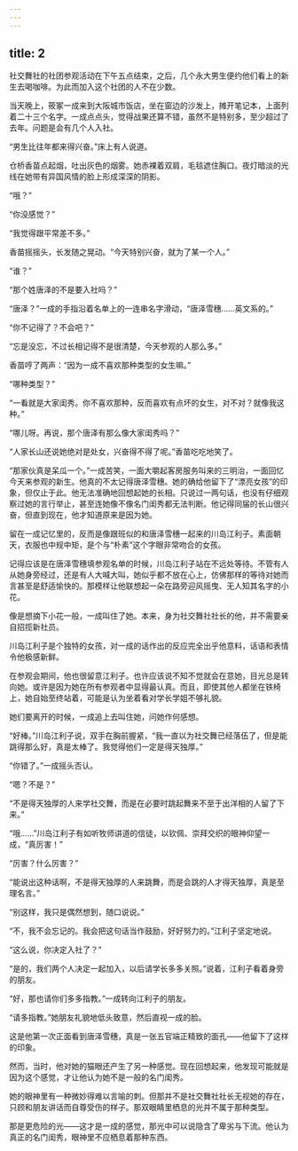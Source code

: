```yaml
---
---
---
```

title: 2
---



社交舞社的社团参观活动在下午五点结束，之后，几个永大男生便约他们看上的新生去喝咖啡。为此而加入这个社团的人不在少数。

当天晚上，筱冢一成来到大阪城市饭店，坐在窗边的沙发上，摊开笔记本，上面列着二十三个名字。一成点点头，觉得战果还算不错，虽然不是特别多，至少超过了去年。问题是会有几个人入社。

“男生比往年都来得兴奋。”床上有人说道。

仓桥香苗点起烟，吐出灰色的烟雾。她赤裸着双肩，毛毯遮住胸口。夜灯暗淡的光线在她带有异国风情的脸上形成深深的阴影。

“哦？”

“你没感觉？”

“我觉得跟平常差不多。”

香苗摇摇头，长发随之晃动。“今天特别兴奋，就为了某一个人。”

“谁？”

“那个姓唐泽的不是要入社吗？”

“唐泽？”一成的手指沿着名单上的一连串名字滑动，“唐泽雪穗……英文系的。”

“你不记得了？不会吧？”

“忘是没忘，不过长相记得不是很清楚，今天参观的人那么多。”

香苗哼了两声：“因为一成不喜欢那种类型的女生嘛。”

“哪种类型？”

“一看就是大家闺秀。你不喜欢那种，反而喜欢有点坏的女生，对不对？就像我这种。”

“哪儿呀。再说，那个唐泽有那么像大家闺秀吗？”

“人家长山还说她绝对是处女，兴奋得不得了呢。”香苗吃吃地笑了。

“那家伙真是呆瓜一个。”一成苦笑，一面大嚼起客房服务叫来的三明治，一面回忆今天来参观的新生。他真的不太记得唐泽雪穗。她的确给他留下了“漂亮女孩”的印象，但仅止于此。他无法准确地回想起她的长相。只说过一两句话，也没有仔细观察过她的言行举止，甚至连她像不像名门闺秀都无法判断。他记得同届的长山很兴奋，但直到现在，他才知道原来是因为她。

留在一成记忆里的，反而是像跟班似的和唐泽雪穗一起来的川岛江利子。素面朝天，衣服也中规中矩，是个与“朴素”这个字眼非常吻合的女孩。

记得应该是在唐泽雪穗填参观名单的时候，川岛江利子站在不远处等待。不管有人从她身旁经过，还是有人大喊大叫，她似乎都不放在心上，仿佛那样的等待对她而言甚至是舒适愉快的。那模样让他联想起一朵在路旁迎风摇曳、无人知其名字的小花。

像是想摘下小花一般，一成叫住了她。本来，身为社交舞社社长的他，并不需要亲自招揽新社员。

川岛江利子是个独特的女孩，对一成的话作出的反应完全出乎他意料，话语和表情令他极感新鲜。

在参观会期间，他也很留意江利子。也许应该说不知不觉就会在意她，目光总是转向她。或许是因为她在所有参观者中显得最认真。而且，即使其他人都坐在铁椅上，她自始至终站着，可能是认为坐着看对学长学姐不够礼貌。

她们要离开的时候，一成追上去叫住她，问她作何感想。

“好棒。”川岛江利子说，双手在胸前握紧，“我一直以为社交舞已经落伍了，但是能跳得那么好，真是太棒了。我觉得他们一定是得天独厚。”

“你错了。”一成摇头否认。

“嗯？不是？”

“不是得天独厚的人来学社交舞，而是在必要时跳起舞来不至于出洋相的人留了下来。”

“哦……”川岛江利子有如听牧师讲道的信徒，以钦佩、崇拜交织的眼神仰望一成，“真厉害！”

“厉害？什么厉害？”

“能说出这种话啊，不是得天独厚的人来跳舞，而是会跳的人才得天独厚，真是至理名言。”

“别这样，我只是偶然想到，随口说说。”

“不，我不会忘记的。我会把这句话当作鼓励，好好努力的。”江利子坚定地说。

“这么说，你决定入社了？”

“是的，我们两个人决定一起加入，以后请学长多多关照。”说着，江利子看着身旁的朋友。

“好，那也请你们多多指教。”一成转向江利子的朋友。

“请多指教。”她朋友礼貌地低头致意，然后直视一成的脸。

这是他第一次正面看到唐泽雪穗，真是一张五官端正精致的面孔——他留下了这样的印象。

然而，当时，他对她的猫眼还产生了另一种感觉。现在回想起来，他发现可能就是因为这个感觉，才让他认为她不是一般的名门闺秀。

她的眼神里有一种微妙得难以言喻的刺。但那并不是社交舞社社长无视她的存在，只顾和朋友讲话而自尊受伤的样子。那双眼睛里栖息的光并不属于那种类型。

那是更危险的光——这才是一成的感觉，那光中可以说隐含了卑劣与下流。他认为真正的名门闺秀，眼神里不应栖息着那种东西。